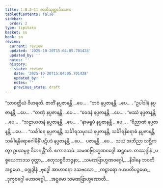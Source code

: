```yaml
---
title: 1.8.2–11 ဇာတိသုတ္တာဒိဒသက
tableOfContents: false
sidebar:
  order: 2
type: tipitaka
basket: su
book: sn
review:
  current: review
  updated: '2025-10-20T15:04:05.701428'
  updated_by: ''
  notes: ''
  history:
  - state: review
    date: '2025-10-20T15:04:05.701428'
    updated_by: ''
    notes: ''
    previous_state: draft
---
```



<DynamicBreadcrumb />


<ReviewStatus review={frontmatter.review} showDetails={true} />

<HypothesisAnnotation frontmatter={frontmatter} />

<Division number="72" book="sn" e="ch" v="18" p="290">

<Paragraph number="554" book="sn">
“သာဝတ္ထိယံ ဝိဟရတိ. ဇာတိံ နပ္ပဇာနန္တိ …ပေ… .
</Paragraph>

<Paragraph number="555" book="sn">
“ဘဝံ နပ္ပဇာနန္တိ …ပေ… .
</Paragraph>

<Paragraph number="556" book="sn">
“ဥပါဒါနံ နပ္ပဇာနန္တိ …ပေ… .
</Paragraph>

<Paragraph number="557" book="sn">
“တဏှံ နပ္ပဇာနန္တိ …ပေ… .
</Paragraph>

<Paragraph number="558" book="sn">
“ဝေဒနံ နပ္ပဇာနန္တိ …ပေ… .
</Paragraph>

<Paragraph number="559" book="sn">
“ဖဿံ နပ္ပဇာနန္တိ …ပေ… .
</Paragraph>

<Paragraph number="560" book="sn">
“သဠာယတနံ နပ္ပဇာနန္တိ …ပေ… .
</Paragraph>

<Paragraph number="561" book="sn">
“နာမရူပံ နပ္ပဇာနန္တိ …ပေ… .
</Paragraph>

<Paragraph number="562" book="sn">
“ဝိညာဏံ နပ္ပဇာနန္တိ …ပေ… .
</Paragraph>

<Paragraph number="563" book="sn">
“သင်္ခါရေ နပ္ပဇာနန္တိ, သင်္ခါရသမုဒယံ နပ္ပဇာနန္တိ, သင်္ခါရနိရောဓံ နပ္ပဇာနန္တိ, သင်္ခါရနိရောဓဂါမိနိံ ပဋိပဒံ နပ္ပဇာနန္တိ …ပေ…  ပဇာနန္တိ …ပေ…  သယံ အဘိညာ သစ္ဆိကတွာ ဥပသမ္ပဇ္ဇ ဝိဟရန္တီ”တိ.

</Paragraph>
</Division>

<Paragraph number="564" type="center" book="sn">
ဧကာဒသမံ.



</Paragraph>

<Paragraph number="565" type="center" book="sn">
သမဏဗြာဟ္မဏဝဂ္ဂေါ အဋ္ဌမော.



</Paragraph>

<Paragraph number="566" type="center" book="sn">
တဿုဒ္ဒါနံ


</Paragraph>

<Paragraph number="567" type="verses" book="sn">
_ပစ္စယေကာဒသ ဝုတ္တာ,_  
_စတုသစ္စဝိဘဇ္ဇနာ;_  
_သမဏဗြာဟ္မဏဝဂ္ဂေါ,_  
_နိဒါနေ ဘဝတိ အဋ္ဌမော._  


</Paragraph>

<Paragraph number="568" type="center" book="sn">
ဝဂ္ဂုဒ္ဒါနံ


</Paragraph>

<Paragraph number="569" type="verses" book="sn">
_ဗုဒ္ဓေါ အာဟာရော ဒသဗလော,_  
_ကဠာရော ဂဟပတိပဉ္စမော;_  
_ဒုက္ခဝဂ္ဂေါ မဟာဝဂ္ဂေါ,_  
_အဋ္ဌမော သမဏဗြာဟ္မဏောတိ._
</Paragraph>